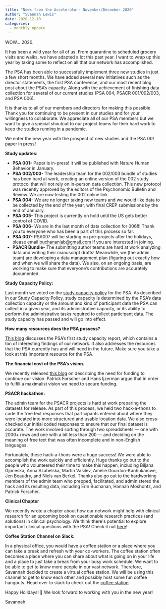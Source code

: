 ```yaml
---
title: "News from the Accelerator- November/December 2020"
author: "Svannah Lewis"
date: 2020-12-10
categories:
  - monthly update
---
```


WOW... 2020.

It has been a wild year for all of us. From quarantine to scheduled
grocery visits and walks, we have adapted a lot this past year. I want
to wrap up this year by taking some to reflect on all that our network
has accomplished.

The PSA has been able to successfully implement three new studies in
just a few short months. We have added several new initiatives such as
the director statements, the first PSA conference, and our most recent
blog post about the PSA's capacity. Along with the achievement of
finishing data collection for several of our current studies (PSA 004,
PSACR 001/002/003, and PSA 006).

It is thanks to all of our members and directors for making this
possible. Thank you for continuing to be present in our studies and for
your willingness to collaborate. We appreciate all of our PSA members
but we want to give a special shoutout to our project teams for their
hard work to keep the studies running in a pandemic.

We enter the new year with the prospect of new studies and the PSA 001
paper in press!

**Study updates:**

-   **PSA 001-** Paper is in-press! It will be published with Nature
    Human Behavior in January.
-   **PSA 002/003-** The leadership team for the 002/003 bundle of
    studies has been hard at work, creating an online version of the 002
    study protocol that will not rely on in-person data collection. This
    new protocol was recently approved by the editors of the Psychonomic
    Bulletin and Review. We are now testing the 002 online link. 
-   **PSA 004-** We are no longer taking new teams and we would like
    data to be collected by the end of the year, with final CREP
    submissions by the end of January.
-   **PSA 005-** This project is currently on hold until the US gets
    better control of COVID. 
-   **PSA 006-** We are in the last month of data collection for 006!!!
    Thank you to everyone who has been a part of this process so far. 
-   **PSA 007-** PSA007 will be starting on pre-projects after the
    holidays, please email <buchananlab@gmail.com> if you are interested
    in joining.
-   **PSACR Bundle-** The submitting author teams are hard at work
    analyzing data and writing their manuscript drafts! Meanwhile, we
    (the admin team) are developing a data management plan (figuring out
    exactly how and when we will share the data). We also, on an ongoing
    basis, are working to make sure that everyone's contributions are
    accurately documented.

**Study Capacity Policy: **

Last month we voted on the [study capacity
policy](https://docs.google.com/document/d/1hdJesAgxjhgjRUUXFd3QQDcfouRPH1W2sdZRKlxbsME/edit)
for the PSA. As described in our Study Capacity Policy, study capacity
is determined by the PSA's data collection capacity or the amount and
kind of participant data the PSA can collect in a given year, and its
administrative capacity, or its ability to perform the administrative
tasks required to collect participant data. The study capacity has
passed and will go into effect. 

**How many resources does the PSA possess?**

[This
blog](https://psysciacc.org/2020/12/04/how-many-resources-does-the-psa-possess/)
discusses the PSA's first study capacity report, which contains a ton of
interesting findings of our network. It also addresses the resources
that the PSA currently has and will need in the future. Make sure you
take a look at this important resource for the PSA. 

**The financial cost of the PSA's vision.**

We recently released [this
blog](https://psysciacc.org/2020/12/11/the-financial-cost-of-the-psas-vision/)
on describing the need for funding to continue our vision. Patrick
Forscher and Hans Ijzerman argue that in order to fulfill a maximalist
vision we need to secure funding.

**PSACR hackathon:**

The admin team for the PSACR projects is hard at work preparing the
datasets for release. As part of this process, we held two hack-a-thons
to code the free text responses that participants entered about where
they were located into more structured and usable location data. We also
cross-checked our initial coded responses to ensure that our final
dataset is accurate. The work involved sorting through two spreadsheets
--- one with 2000+ rows and one with a bit less than 200 --- and
deciding on the meaning of free text that was often incomplete and in
non-English languages.

Fortunately, these hack-a-thons were a huge success! We were able to
accomplish the work quickly and efficiently. Huge thanks go out to the
people who volunteered their time to make this happen, including Biljana
Gjoneska, Anna Szabelska, Martin Vasilev, Amélie Gourdon-Kanhukamwe, Jen
Beaudry, and Niels van Berkel. Thanks also go out to the hardworking
members of the admin team who prepped, facilitated, and administered the
hack and its resulting data, including Erin Buchanan, Hannah Moshontz,
and Patrick Forscher.

**Clinical Chapter**

We recently wrote a chapter about how our network might help with
clinical research for an upcoming book on questionable research
practices (and solutions) in clinical psychology. We think there\'s
potential to explore important clinical questions with the PSA! Check it
out [here](https://psyarxiv.com/qwy4k/)!

**Coffee Station Channel on Slack:**

In a physical office, you would have a coffee station or a place where
you can take a break and refresh with your co-workers. The coffee
station often becomes a place where you can share about what is going on
in your life and a place to just take a break from your busy work
schedule. We want to be able to get to know more people in our vast
network. Therefore, Savannah decided to create a virtual coffee station.
We will be using this channel to get to know each other and possibly
host some fun coffee hangouts. Head over to slack to check out the
[coffee station](https://app.slack.com/client/T7DBVAQBX/C01F4SNRYGG). 

::: wp-block-group
::: wp-block-group__inner-container
Happy Holidays! 🎉 We look forward to working with you in the new year!

Savannah
:::
:::

